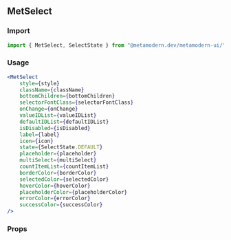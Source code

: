 <!--- MetSelect.stories.mdx -->


<Meta title="MDX/MetSelect" component={MetSelect} />

## MetSelect

### Import

```jsx
import { MetSelect, SelectState } from "@metamodern.dev/metamodern-ui/";
```

### Usage

```jsx
<MetSelect
    style={style}
    className={className}
    bottomChildren={bottomChildren}
    selectorFontClass={selectorFontClass}
    onChange={onChange}
    valueIDList={valueIDList}
    defaultIDList={defaultIDList}
    isDisabled={isDisabled}
    label={label}
    icon={icon}
    state={SelectState.DEFAULT}
    placeholder={placeholder}
    multiSelect={multiSelect}
    countItemList={countItemList}
    borderColor={borderColor}
    selectedColor={selectedColor}
    hoverColor={hoverColor}
    placeholderColor={placeholderColor}
    errorColor={errorColor}
    successColor={successColor}
/>
```

### Props

<ArgsTable of={MetSelect} />
